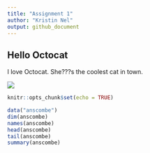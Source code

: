 ```yaml
---
title: "Assignment 1"
author: "Kristin Nel"
output: github_document
---
```


## Hello Octocat
I love Octocat. She???s the coolest cat in town.

![](https://dl.dropboxusercontent.com/u/11805474/painblogr/biostats/images/octocat.png)


```r
knitr::opts_chunk$set(echo = TRUE)

```

```r
data("anscombe")
dim(anscombe)
names(anscombe)
head(anscombe)
tail(anscombe)
summary(anscombe)

```